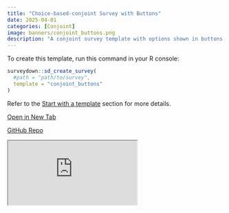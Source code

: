 ```yaml
---
title: "Choice-based-conjoint Survey with Buttons"
date: 2025-04-01
categories: [Conjoint]
image: banners/conjoint_buttons.png
description: "A conjoint survey template with options shown in buttons."
---
```


To create this template, run this command in your R console:

```r
surveydown::sd_create_survey(
  #path = "path/to/survey",
  template = "conjoint_buttons"
)
```

Refer to the [Start with a template](/docs/getting-started.html#start-with-a-template) section for more details.

::: {.d-flex .justify-content-center .flex-wrap .text-center}

[<i class="fas fa-external-link-alt"></i> Open in New Tab](https://surveydown3.shinyapps.io/conjoint_buttons/){.template-button .m-1 style="width: 200px;"}

[<i class="fab fa-github"></i> GitHub Repo](https://github.com/surveydown-dev/template_conjoint_buttons){.template-button .m-1 style="width: 200px;"}

:::

<div class="template-iframe-container">
<iframe src="https://surveydown3.shinyapps.io/conjoint_buttons/" class="template-iframe"></iframe>
</div>
